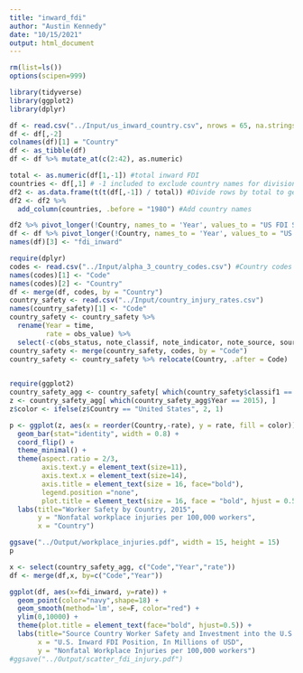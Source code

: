 ```yaml
---
title: "inward_fdi"
author: "Austin Kennedy"
date: "10/15/2021"
output: html_document
---
```


```r
rm(list=ls())
options(scipen=999)
```

```r
library(tidyverse)
library(ggplot2)
library(dplyr)

```

```r
df <- read.csv("../Input/us_inward_country.csv", nrows = 65, na.strings = "n.s.", check.names = FALSE)
df <- df[,-2]
colnames(df)[1] = "Country"
df <- as_tibble(df)
df <- df %>% mutate_at(c(2:42), as.numeric)
```
```r
total <- as.numeric(df[1,-1]) #total inward FDI
countries <- df[,1] # -1 included to exclude country names for division
df2 <- as.data.frame(t(t(df[,-1]) / total)) #Divide rows by total to get shares
df2 <- df2 %>%
  add_column(countries, .before = "1980") #Add country names
```

```r
df2 %>% pivot_longer(!Country, names_to = 'Year', values_to = "US FDI Share")
df <- df %>% pivot_longer(!Country, names_to = 'Year', values_to = "US inward FDI")
names(df)[3] <- "fdi_inward"
```
```r
require(dplyr)
codes <- read.csv("../Input/alpha_3_country_codes.csv") #Country codes for workplace injuries data
names(codes)[1] <- "Code"
names(codes)[2] <- "Country"
df <- merge(df, codes, by = "Country")
country_safety <- read.csv("../Input/country_injury_rates.csv")
names(country_safety)[1] <- "Code"
country_safety <- country_safety %>%
  rename(Year = time,
         rate = obs_value) %>%
  select(-c(obs_status, note_classif, note_indicator, note_source, source))#Rename and drop columns
country_safety <- merge(country_safety, codes, by = "Code")
country_safety <- country_safety %>% relocate(Country, .after = Code)
  
```


```r
require(ggplot2)
country_safety_agg <- country_safety[ which(country_safety$classif1 == "ECO_AGGREGATE_TOTAL"), ] #Only country totals, not by industry
z <- country_safety_agg[ which(country_safety_agg$Year == 2015), ]
z$color <- ifelse(z$Country == "United States", 2, 1)

p <- ggplot(z, aes(x = reorder(Country,-rate), y = rate, fill = color)) +
  geom_bar(stat="identity", width = 0.8) +
  coord_flip() +
  theme_minimal() +
  theme(aspect.ratio = 2/3,
        axis.text.y = element_text(size=11),
        axis.text.x = element_text(size=14),
        axis.title = element_text(size = 16, face="bold"),
        legend.position ="none",
        plot.title = element_text(size = 16, face = "bold", hjust = 0.5)) +
  labs(title="Worker Safety by Country, 2015",
       y = "Nonfatal workplace injuries per 100,000 workers",
       x = "Country")

ggsave("../Output/workplace_injuries.pdf", width = 15, height = 15)
p
```

```r
x <- select(country_safety_agg, c("Code","Year","rate"))
df <- merge(df,x, by=c("Code","Year"))
```
```r
ggplot(df, aes(x=fdi_inward, y=rate)) +
  geom_point(color="navy",shape=18) +
  geom_smooth(method='lm', se=F, color="red") +
  ylim(0,10000) +
  theme(plot.title = element_text(face="bold", hjust=0.5)) + 
  labs(title="Source Country Worker Safety and Investment into the U.S.",
       x = "U.S. Inward FDI Position, In Millions of USD",
       y = "Nonfatal Workplace Injuries per 100,000 workers")
#ggsave("../Output/scatter_fdi_injury.pdf")
  
```














